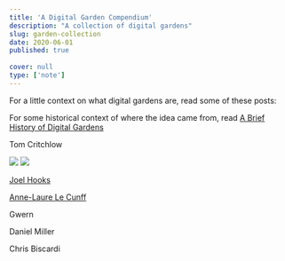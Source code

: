 ```yaml
---
title: 'A Digital Garden Compendium'
description: "A collection of digital gardens"
slug: garden-collection
date: 2020-06-01
published: true
 
cover: null
type: ['note']
---
```


For a little context on what digital gardens are, read some of these posts:
<!-- 
<LinkCard to='' />
<LinkCard to='' />
<LinkCard to='' />
<LinkCard to='' /> -->

For some historical context of where the idea came from, read [A Brief History of Digital Gardens](/garden-history)

<a to="https://tomcritchlow.com/wiki/">Tom Critchlow</a>

<ImageFrame>

<Image src="tom1.png" />

</ImageFrame>

<ImageFrame>

<Image src="tom2.png" />

</ImageFrame>


[Joel Hooks]()



[Anne-Laure Le Cunff]()

Gwern

Daniel Miller

Chris Biscardi

